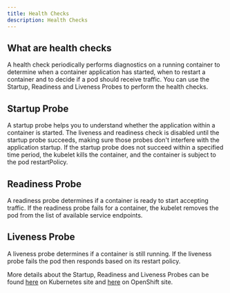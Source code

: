 ```yaml
---
title: Health Checks
description: Health Checks
---
```


## What are health checks

A health check periodically performs diagnostics on a running container to determine when a container application has started, when to restart a container and to decide if a pod should receive traffic.
You can use the Startup, Readiness and Liveness Probes to perform the health checks.

## Startup Probe

A startup probe helps you to understand whether the application within a container is started.
The liveness and readiness check is disabled until the startup probe succeeds, making sure those probes don't interfere with the application startup.
If the startup probe does not succeed within a specified time period, the kubelet kills the container, and the container is subject to the pod restartPolicy.

## Readiness Probe

A readiness probe determines if a container is ready to start accepting traffic. If the readiness probe fails for a container, the kubelet removes the pod from the list of available service endpoints.

## Liveness Probe

A liveness probe determines if a container is still running. If the liveness probe fails the pod then responds based on its restart policy.

More details about the Startup, Readiness and Liveness Probes can be found
[here](https://kubernetes.io/docs/tasks/configure-pod-container/configure-liveness-readiness-startup-probes/) on Kubernetes
site and [here](https://docs.openshift.com/container-platform/latest/applications/application-health.html) on OpenShift site.
